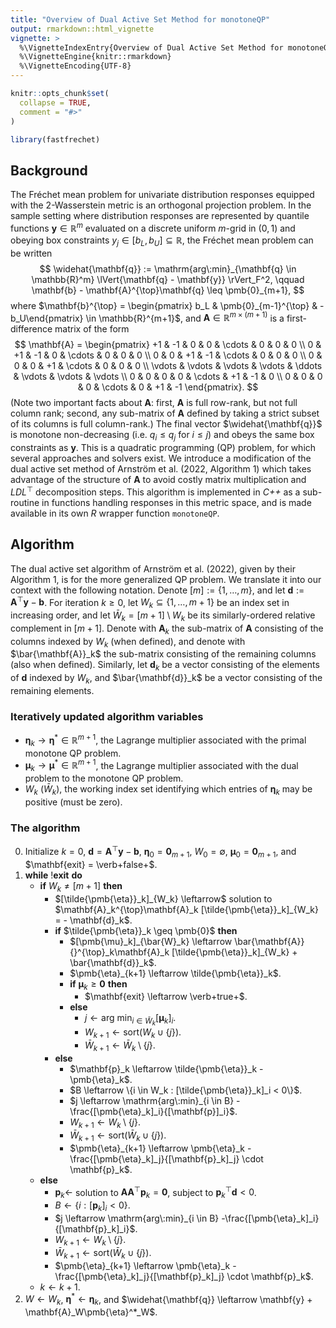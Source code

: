 ```yaml
---
title: "Overview of Dual Active Set Method for monotoneQP"
output: rmarkdown::html_vignette
vignette: >
  %\VignetteIndexEntry{Overview of Dual Active Set Method for monotoneQP}
  %\VignetteEngine{knitr::rmarkdown}
  %\VignetteEncoding{UTF-8}
---
```


```r
knitr::opts_chunk$set(
  collapse = TRUE,
  comment = "#>"
)
```

```r
library(fastfrechet)
```

## Background

The Fréchet mean problem for univariate distribution responses equipped with the
2-Wasserstein metric is an orthogonal projection problem. In the sample setting
where distribution responses are represented by quantile functions
$\mathbf{y} \in \mathbb{R}^m$ evaluated on a discrete uniform $m$-grid in
$(0, 1)$ and obeying box constraints $y_j \in [b_L, b_U] \subseteq \mathbb{R}$,
the Fréchet mean problem can be written
$$
\widehat{\mathbf{q}} := \mathrm{arg\:min}_{\mathbf{q} \in \mathbb{R}^m} \lVert{\mathbf{q} - \mathbf{y}} \rVert_F^2, \qquad \mathbf{b} - \mathbf{A}^{\top}\mathbf{q} \leq \pmb{0}_{m+1},
$$
where $\mathbf{b}^{\top} = \begin{pmatrix} b_L & \pmb{0}_{m-1}^{\top} & -b_U\end{pmatrix} \in \mathbb{R}^{m+1}$, and
$\mathbf{A} \in \mathbb{R}^{m\times(m+1)}$ is a first-difference matrix of the
form
$$
\mathbf{A} = \begin{pmatrix}
  +1 & -1 &  0 &  0 & \cdots &  0 &  0 &  0 \\
   0 & +1 & -1 &  0 & \cdots &  0 &  0 &  0 \\
   0 &  0 & +1 & -1 & \cdots &  0 &  0 &  0 \\
   0 &  0 &  0 & +1 & \cdots &  0 &  0 &  0 \\
   \vdots & \vdots & \vdots & \vdots & \ddots & \vdots & \vdots & \vdots \\
   0 &  0 &  0 &  0 & \cdots & +1 & -1 &  0 \\
   0 &  0 &  0 &  0 & \cdots &  0 & +1 & -1
\end{pmatrix}.
$$
(Note two important facts about $\mathbf{A}$: first, $\mathbf{A}$ is full
row-rank, but not full column rank; second, any sub-matrix of $\mathbf{A}$
defined by taking a strict subset of its columns is full column-rank.) The final
vector $\widehat{\mathbf{q}}$ is monotone non-decreasing (i.e. $q_i \leq q_j$
for $i \leq j$) and obeys the same box constraints as $\mathbf{y}$. This is a
quadratic programming (QP) problem, for which several approaches and solvers
exist. We introduce a modification of the dual active set method of Arnström et
al. (2022, Algorithm 1) which takes advantage of the structure of $\mathbf{A}$
to avoid costly matrix multiplication and $LDL^{\top}$ decomposition steps. This
algorithm is implemented in *C++* as a sub-routine in functions handling
responses in this metric space, and is made available in its own *R* wrapper
function `monotoneQP`.

## Algorithm

The dual active set algorithm of Arnström et al. (2022), given by their
Algorithm 1, is for the more generalized QP problem. We translate it into our
context with the following notation. Denote $[m] := \{1, \dots, m\}$, and let
$\mathbf{d} := \mathbf{A}^{\top}\mathbf{y} - \mathbf{b}$. For iteration
$k \geq 0$, let $W_k \subseteq \{1, \dots, m + 1\}$ be an index set in increasing order, and let $\bar{W}_k = [m+1] \setminus W_k$ be its
similarly-ordered relative complement in $[m+1]$. Denote with $\mathbf{A}_k$ the
sub-matrix of $\mathbf{A}$ consisting of the columns indexed by $W_k$ (when
defined), and denote with $\bar{\mathbf{A}}_k$ the sub-matrix consisting of the
remaining columns (also when defined). Similarly, let $\mathbf{d}_k$ be a vector
consisting of the elements of $\mathbf{d}$ indexed by $W_k$, and
$\bar{\mathbf{d}}_k$ be a vector consisting of the remaining elements.

### Iteratively updated algorithm variables

* $\pmb{\eta}_k \rightarrow \pmb{\eta}^* \in \mathbb{R}^{m+1}$, the Lagrange
multiplier associated with the primal monotone QP problem.
* $\pmb{\mu}_k \rightarrow \pmb{\mu}^* \in \mathbb{R}^{m+1}$, the Lagrange
multiplier associated with the dual problem to the monotone QP problem.
* $W_k$ ($\bar{W}_k$), the working index set identifying which entries of $\pmb{\eta}_k$ may be positive (must be zero).

### The algorithm

0. Initialize $k=0$, $\mathbf{d} = \mathbf{A}^{\top}\mathbf{y} - \mathbf{b}$,
$\pmb{\eta}_0 = \pmb{0}_{m+1}$, $W_0 = \emptyset$, $\pmb{\mu}_0 =\pmb{0}_{m+1}$,
and $\mathbf{exit} = \verb+false+$.
1. **while** !$\mathbf{exit}$ **do**
    + **if** $W_k \neq [m + 1]$ **then**
        * $[\tilde{\pmb{\eta}}_k]_{W_k} \leftarrow$ solution to $\mathbf{A}_k^{\top}\mathbf{A}_k [\tilde{\pmb{\eta}}_k]_{W_k} = - \mathbf{d}_k$.
        * **if** $\tilde{\pmb{\eta}}_k \geq \pmb{0}$ **then**
            - $[\pmb{\mu}_k]_{\bar{W}_k} \leftarrow \bar{\mathbf{A}}{}^{\top}_k\mathbf{A}_k [\tilde{\pmb{\eta}}_k]_{W_k} + \bar{\mathbf{d}}_k$.
            - $\pmb{\eta}_{k+1} \leftarrow \tilde{\pmb{\eta}}_k$.
            - **if** $\pmb{\mu}_k \geq \pmb{0}$ **then**
                + $\mathbf{exit} \leftarrow \verb+true+$.
            - **else**
                + $j \leftarrow \mathrm{arg\:min}_{i \in \bar{W}_k} [\pmb{\mu}_k]_i$.
                + $W_{k+1} \leftarrow \mathrm{sort}(W_k \cup \{j\})$.
                + $\bar{W}_{k+1} \leftarrow \bar{W}_k \setminus \{j\}$.
        * **else**
            - $\mathbf{p}_k \leftarrow \tilde{\pmb{\eta}}_k - \pmb{\eta}_k$.
            - $B \leftarrow \{i \in W_k : [\tilde{\pmb{\eta}}_k]_i < 0\}$.
            - $j \leftarrow \mathrm{arg\:min}_{i \in B} -\frac{[\pmb{\eta}_k]_i}{[\mathbf{p}]_i}$.
            - $W_{k+1} \leftarrow W_k \setminus \{j\}$.
            - $\bar{W}_{k+1} \leftarrow \mathrm{sort}(\bar{W}_k \cup \{j\})$.
            - $\pmb{\eta}_{k+1} \leftarrow \pmb{\eta}_k - \frac{[\pmb{\eta}_k]_j}{[\mathbf{p}_k]_j} \cdot \mathbf{p}_k$.
    + **else**
        * $\mathbf{p}_k \leftarrow$ solution to $\mathbf{A}\mathbf{A}^{\top}\mathbf{p}_k = \pmb{0}$, subject to $\mathbf{p}_k^{\top}\mathbf{d} < 0$.
        * $B \leftarrow \{i : [\mathbf{p}_k]_i < 0\}$.
        * $j \leftarrow \mathrm{arg\:min}_{i \in B} -\frac{[\pmb{\eta}_k]_i}{[\mathbf{p}_k]_i}$.
        * $W_{k+1} \leftarrow W_k \setminus \{j\}$.
        * $\bar{W}_{k+1} \leftarrow \mathrm{sort}(\bar{W}_k \cup \{j\})$.
        * $\pmb{\eta}_{k+1} \leftarrow \pmb{\eta}_k - \frac{[\pmb{\eta}_k]_j}{[\mathbf{p}_k]_j} \cdot \mathbf{p}_k$.
    + $k \leftarrow k + 1$.
2. $W \leftarrow W_k$, $\pmb{\eta}^* \leftarrow \pmb{\eta}_k$, and $\widehat{\mathbf{q}} \leftarrow \mathbf{y} + \mathbf{A}_W\pmb{\eta}^*_W$.